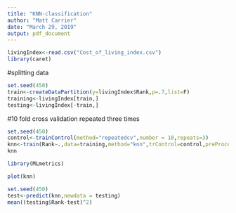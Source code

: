 ```yaml
---
title: "KNN-classification"
author: "Matt Carrier"
date: "March 29, 2019"
output: pdf_document
---
```


```r
livingIndex<-read.csv("Cost_of_living_index.csv")
library(caret)
```

#splitting data
```r
set.seed(450)
train<-createDataPartition(y=livingIndex$Rank,p=.7,list=F)
training<-livingIndex[train,]
testing<-livingIndex[-train,]
```
#10 fold cross validation repeated three times
```r
set.seed(450)
control<-trainControl(method="repeatedcv",number = 10,repeats=3)
knn<-train(Rank~.,data=training,method="knn",trControl=control,preProcess=c("center","scale"),tuneLength=20)
knn
```

```r
library(MLmetrics)
```

```r
plot(knn)
```

```r
set.seed(450)
test<-predict(knn,newdata = testing)
mean((testing$Rank-test)^2)

```

